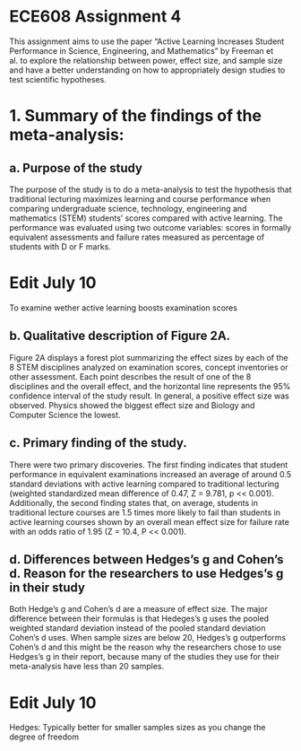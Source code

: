 # ECE608 Assignment 4
This assignment aims to use the paper “Active Learning Increases Student Performance in Science, Engineering, and Mathematics” by Freeman et al. to explore the relationship between power, effect size, and sample size and have a better understanding on how to appropriately design studies to test scientific hypotheses. 

# 1. Summary of the findings of the meta-analysis: 
## a. Purpose of the study

The purpose of the study is to do a meta-analysis to test the hypothesis that traditional lecturing maximizes learning and course performance when comparing undergraduate science, technology, engineering and mathematics (STEM) students’ scores compared with active learning. The performance was evaluated using two outcome variables: scores in formally equivalent assessments and failure rates measured as percentage of students with D or F marks.

# Edit July 10
To examine wether active learning boosts examination scores

## b. Qualitative description of Figure 2A. 

Figure 2A displays a forest plot summarizing the effect sizes by each of the 8 STEM disciplines analyzed on examination scores, concept inventories or other assessment. Each point describes the result of one of the 8 disciplines and the overall effect, and the horizontal line represents the 95% confidence interval of the study result. In general, a positive effect size was observed. Physics showed the biggest effect size and Biology and Computer Science the lowest.

## c. Primary finding of the study.

There were two primary discoveries. The first finding indicates that student performance in equivalent examinations increased an average of around 0.5 standard deviations with active learning compared to traditional lecturing (weighted standardized mean difference of 0.47, Z = 9.781, p << 0.001). Additionally, the second finding states that, on average, students in traditional lecture courses are 1.5 times more likely to fail than students in active learning courses shown by an overall mean effect size for failure rate with an odds ratio of 1.95 (Z = 10.4, P << 0.001).

## d. Differences between Hedges’s g and Cohen’s d. Reason for the researchers to use Hedges’s g in their study 

Both Hedge’s g and Cohen’s d are a measure of effect size. The major difference between their formulas is that Hedeges’s g uses the pooled weighted standard deviation instead of the pooled standard deviation Cohen’s d uses.  When sample sizes are below 20, Hedges’s g outperforms Cohen’s d and this might be the reason why the researchers chose to use Hedges’s g in their report, because many of the studies they use for their meta-analysis have less than 20 samples. 

# Edit July 10
Hedges: Typically better for smaller samples sizes as you change the degree of freedom






